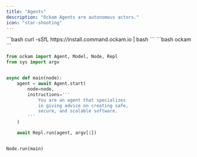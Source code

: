 ```yaml
---
title: "Agents"
description: "Ockam Agents are autonomous actors."
icon: "star-shooting"
---
```



<Steps>
  <Step title="Install" iconType="regular" stepNumber={1}>
    ```bash
    curl -sSfL https://install.command.ockam.io | bash
    ```
  </Step>
  <Step title="Run">
    ```bash
    ockam
    ```
  </Step>
</Steps>


<RequestExample>

```python main.py
from ockam import Agent, Model, Node, Repl
from sys import argv


async def main(node):
    agent = await Agent.start(
        node=node,
        instructions='''
            You are an agent that specializes
            in giving advice on creating safe,
            secure, and scalable software.
        '''
    )

    await Repl.run(agent, argv[1])


Node.run(main)
```

</RequestExample>